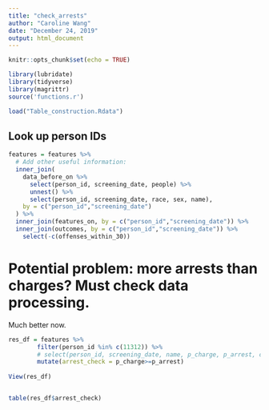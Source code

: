 ```yaml
---
title: "check_arrests"
author: "Caroline Wang"
date: "December 24, 2019"
output: html_document
---
```


```r
knitr::opts_chunk$set(echo = TRUE)
```

```r
library(lubridate)
library(tidyverse)
library(magrittr)
source('functions.r')

load("Table_construction.Rdata") 
```

## Look up person IDs
```r
features = features %>%
  # Add other useful information:
  inner_join(
    data_before_on %>% 
      select(person_id, screening_date, people) %>%
      unnest() %>%
      select(person_id, screening_date, race, sex, name),
    by = c("person_id","screening_date")
  ) %>%
  inner_join(features_on, by = c("person_id","screening_date")) %>%
  inner_join(outcomes, by = c("person_id","screening_date")) %>%
    select(-c(offenses_within_30)) 

```


# Potential problem: more arrests than charges? Must check data processing.
Much better now. 
```r
res_df = features %>% 
        filter(person_id %in% c(11312)) %>%
        # select(person_id, screening_date, name, p_charge, p_arrest, current_offense_date, ) %>%
        mutate(arrest_check = p_charge>=p_arrest) 
  
View(res_df)


table(res_df$arrest_check)
```

